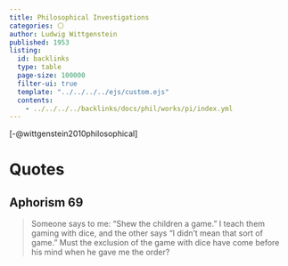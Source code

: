```yaml
---
title: Philosophical Investigations
categories: ⚪
author: Ludwig Wittgenstein
published: 1953
listing:
  id: backlinks
  type: table
  page-size: 100000
  filter-ui: true
  template: "../../../../ejs/custom.ejs"
  contents:
    - ../../../../backlinks/docs/phil/works/pi/index.yml
---
```


[-@wittgenstein2010philosophical]

# Quotes 

## Aphorism 69

> Someone says to me: "Shew the children a game." I teach them gaming with dice, 
and the other says "I didn't mean that sort of game." Must the exclusion of the 
game with dice have come before his mind when he gave me the order?
